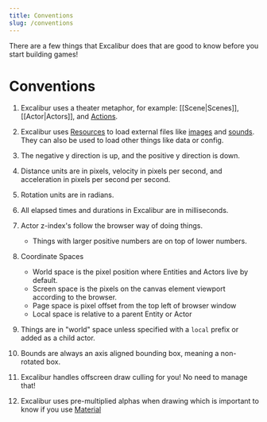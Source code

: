 ```yaml
---
title: Conventions
slug: /conventions
---
```


There are a few things that Excalibur does that are good to know before you start building games!

# Conventions

1. Excalibur uses a theater metaphor, for example: [[Scene|Scenes]], [[Actor|Actors]], and [Actions](/docs/actions).

2. Excalibur uses [Resources](/docs/category/resources) to load external files like [images](/docs/ImageSource) and [sounds](/docs/Sound). They can also be used to load other things like data or config.

2. The negative y direction is up, and the positive y direction is down.

2. Distance units are in pixels, velocity in pixels per second, and acceleration in pixels per second per second.

3. Rotation units are in radians.

4. All elapsed times and durations in Excalibur are in milliseconds.

5. Actor z-index's follow the browser way of doing things.
   * Things with larger positive numbers are on top of lower numbers.

6. Coordinate Spaces
   * World space is the pixel position where Entities and Actors live by default.
   * Screen space is the pixels on the canvas element viewport according to the browser.
   * Page space is pixel offset from the top left of browser window
   * Local space is relative to a parent Entity or Actor

6. Things are in "world" space unless specified with a `local` prefix or added as a child actor.

7. Bounds are always an axis aligned bounding box, meaning a non-rotated box.

8. Excalibur handles offscreen draw culling for you! No need to manage that!

9. Excalibur uses pre-multiplied alphas when drawing which is important to know if you use [Material](/docs/materials)

